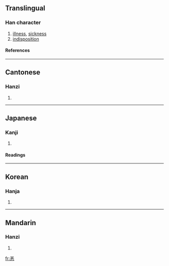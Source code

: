 ==Translingual==
===Han character===
{{Han char|rn=61|rad=心|as=06|sn=10|four=8033<sub>1</sub>|canj=廿土心 (TGP)}}
# [[illness]], [[sickness]]
# [[indisposition]]
====References====
{{Han ref|kx=0384.230|dkj=10565|dj=0715.060|hdz=42292.100|uh=6059|ud=24665|bh=AE7E|bd=44670}}
----
==Cantonese==
===Hanzi===
{{yue-hanzi|jyut=|y=yeung6}}
# {{defn|Cantonese}}
----
==Japanese==
===Kanji===
{{ja-kanji|grade=|rs=心06}}
# {{defn|Japanese}} 
====Readings====
{{ja-readings|on=[[よう]] (yō)|kun=[[つつが]] (tsutsuga)}}
----
==Korean==
===Hanja===
{{ko-hanja|hangeul=양|eumhun=|rv=yang|mr=yang|y=yang}}
# {{defn|Korean}}
----
==Mandarin==
===Hanzi===
{{cmn-hanzi|pin=[[yàng]] (yang4)|wg=yang<sup>4</sup>}}
# {{defn|Mandarin}}

[[fr:恙]]